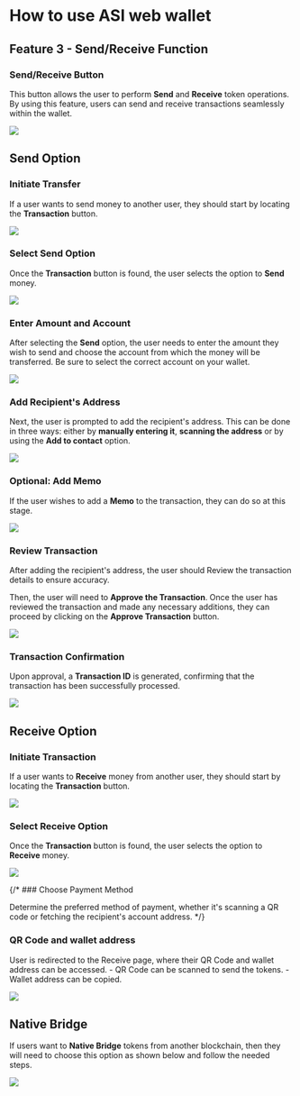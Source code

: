 # How to use ASI web wallet

## Feature 3 - Send/Receive Function

### Send/Receive Button

This button allows the user to perform **Send** and **Receive** token operations. By using this feature, users can send and receive transactions seamlessly within the wallet.

![](src/images/guides/wallet/send-web-wallet_01.png)

## Send Option

### Initiate Transfer

If a user wants to send money to another user, they should start by locating the **Transaction** button.

![](src/images/guides/wallet/send-web-wallet_11.png)

### Select Send Option

Once the **Transaction** button is found, the user selects the option to **Send** money.

![](src/images/guides/wallet/send-web-wallet_10.png)

### Enter Amount and Account

After selecting the **Send** option, the user needs to enter the amount they wish to send and choose the account from which the money will be transferred. Be sure to select the correct account on your wallet.

![](src/images/guides/wallet/send-web-wallet_02.png)

### Add Recipient's Address

Next, the user is prompted to add the recipient's address. This can be done in three ways: either by **manually entering it**, **scanning the address** or by using the **Add to contact** option.

![](src/images/guides/wallet/send-web-wallet_03.png)

### Optional: Add Memo

If the user wishes to add a **Memo** to the transaction, they can do so at this stage.

![](src/images/guides/wallet/send-web-wallet_04.png)

### Review Transaction

After adding the recipient's address, the user should Review the transaction details to ensure accuracy.

Then, the user will need to **Approve the Transaction**. Once the user has reviewed the transaction and made any necessary additions, they can proceed by clicking on the **Approve Transaction** button.

![](src/images/guides/wallet/send-web-wallet_05.png)

### Transaction Confirmation

Upon approval, a **Transaction ID** is generated, confirming that the transaction has been successfully processed.

![](src/images/guides/wallet/send-web-wallet_06.png)

## Receive Option

### Initiate Transaction

If a user wants to **Receive** money from another user, they should start by locating the **Transaction** button.

![](src/images/guides/wallet/send-web-wallet_01.png)

### Select Receive Option

Once the **Transaction** button is found, the user selects the option to **Receive** money.

![](src/images/guides/wallet/send-web-wallet_07.png)

{/* ### Choose Payment Method

Determine the preferred method of payment, whether it's scanning a QR code or fetching the recipient's account address.
*/}
### QR Code and wallet address

User is redirected to the Receive page, where their QR Code and wallet address can be accessed.
    - QR Code can be scanned to send the tokens.
    - Wallet address can be copied.

![](src/images/guides/wallet/send-web-wallet_08.png)

## Native Bridge

If users want to **Native Bridge** tokens from another blockchain, then they will need to choose this option as shown below and follow the needed steps.

![](src/images/guides/wallet/send-web-wallet_09.png)
